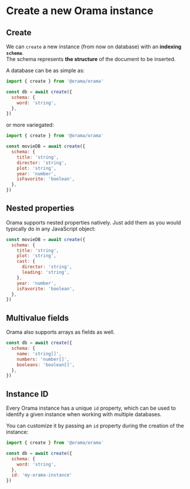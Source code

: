 # Create a new Orama instance

## Create

We can `create` a new instance (from now on database) with an **indexing `schema`**.<br/>
The schema represents **the structure** of the document to be inserted.

A database can be as simple as:

```javascript copy
import { create } from '@orama/orama'

const db = await create({
  schema: {
    word: 'string',
  },
})
```

or more variegated:

```javascript copy
import { create } from '@orama/orama'

const movieDB = await create({
  schema: {
    title: 'string',
    director: 'string',
    plot: 'string',
    year: 'number',
    isFavorite: 'boolean',
  },
})
```

## Nested properties

Orama supports nested properties natively. Just add them as you would typically do in any JavaScript object:

```javascript copy
const movieDB = await create({
  schema: {
    title: 'string',
    plot: 'string',
    cast: {
      director: 'string',
      leading: 'string',
    },
    year: 'number',
    isFavorite: 'boolean',
  },
})
```

## Multivalue fields

Orama also supports arrays as fields as well.

```javascript copy
const db = await create({
  schema: {
    name: 'string[]',
    numbers: 'number[]',
    booleans: 'boolean[]',
  },
})
```

## Instance ID

Every Orama instance has a unique `id` property, which can be used to identify a given instance when working with multiple databases.

You can customize it by passing an `id` property during the creation of the instance:

```javascript copy
import { create } from '@orama/orama'

const db = await create({
  schema: {
    word: 'string',
  },
  id: 'my-orama-instance'
})
```
